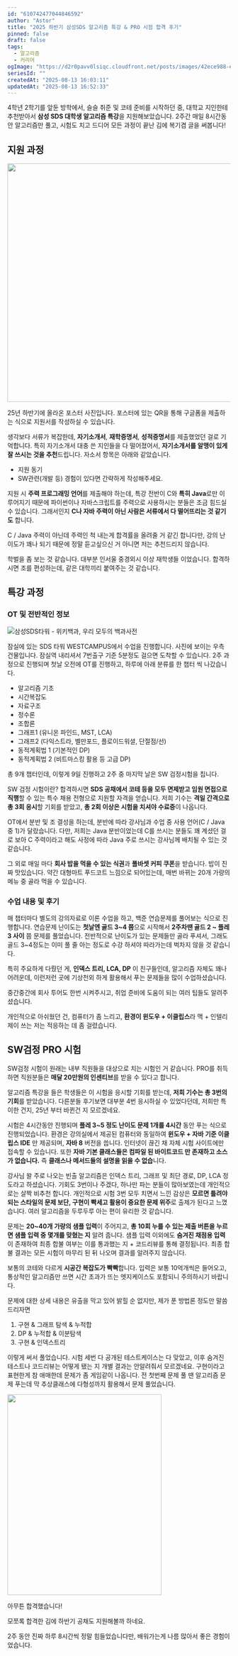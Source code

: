 ```yaml
---
id: "610742477044846592"
author: "Astor"
title: "2025 하반기 삼성SDS 알고리즘 특강 & PRO 시험 합격 후기"
pinned: false
draft: false
tags:
  - 알고리즘
  - 커리어
ogImage: "https://d2r0pavv0lsiqc.cloudfront.net/posts/images/42ece988-e7b8-4e8b-a95a-3092312147af.webp"
seriesId: ""
createdAt: "2025-08-13 16:03:11"
updatedAt: "2025-08-13 16:52:33"
---
```


4학년 2학기를 앞둔 방학에서, 슬슬 취준 및 코테 준비를 시작하던 중, 대학교 지인한테 추천받아서 **삼성 SDS 대학생 알고리즘 특강**을 지원해보았습니다. 2주간 매일 8시간동안 알고리즘만 풀고, 시험도 치고 드디어 모든 과정이 끝난 김에 복기겸 글을 써봅니다!

## 지원 과정

<img height="538" width="705" src="https://d2r0pavv0lsiqc.cloudfront.net/projects/images/059ab8e3-0de5-4c39-919e-97990d9db4b7.webp" />

25년 하반기에 올라온 포스터 사진입니다. 포스터에 있는 QR을 통해 구글폼을 제출하는 식으로 지원서를 작성하실 수 있습니다.

생각보다 서류가 복잡한데, **자기소개서**, **재학증명서**, **성적증명서**를 제출했었던 걸로 기억합니다. 특히 자기소개서 대충 쓴 지인들을 다 떨어졌어서, **자기소개서를 알맹이 있게 잘 쓰시는 것을 추천**드립니다. 자소서 항목은 아래와 같았습니다.

- 지원 동기
- SW관련(개발 등) 경험이 있다면 간략하게 작성해주세요.

지원 시 **주력 프로그래밍 언어**를 제출해야 하는데, 특강 전반이 C와 **특히 Java**로만 이루어지기 때문에 파이썬이나 자바스크립트를 주력으로 사용하시는 분들은 조금 힘드실 수 있습니다. 그래서인지 **C나 자바 주력이 아닌 사람은 서류에서 다 떨어뜨리는 것 같기도** 합니다.

C / Java 주력이 아닌데 주력인 척 내는게 합격률을 올려줄 거 같긴 합니다만, 강의 난이도가 꽤나 되기 때문에 정말 듣고싶으신 거 아니면 저는 추천드리지 않습니다.

학벌을 좀 보는 것 같습니다. 대부분 인서울 중경외시 이상 재학생들 이었습니다. 합격하시면 조를 편성하는데, 같은 대학끼리 붙여주는 것 같습니다.

## 특강 과정

### OT 및 전반적인 정보

![삼성SDS타워 - 위키백과, 우리 모두의 백과사전](https://upload.wikimedia.org/wikipedia/commons/6/69/Samsung_SDS_Tower.jpg)

잠실에 있는 SDS 타워 WESTCAMPUS에서 수업을 진행합니다. 사진에 보이는 우측 건물입니다. 잠실역 내리셔서 7번출구 기준 5분정도 걸으면 도착할 수 있습니다. 2주 과정으로 진행되며 첫날 오전에 OT를 진행하고, 하루에 아래 분류를 한 챕터 씩 나갔습니다.

- 알고리즘 기초
- 시간복잡도
- 자료구조
- 정수론
- 조합론
- 그래프1 (유니온 파인드, MST, LCA)
- 그래프2 (다익스트라, 벨만포드, 플로이드워셜, 단절점/선)
- 동적계획법 1 (기본적인 DP)
- 동적계획법 2 (비트마스킹 활용 등 고급 DP)

총 9개 챕터인데, 이렇게 9일 진행하고 2주 중 마지막 날은 SW 검정시험을 칩니다.

SW 검정 시험이란? 합격하시면 **SDS 공채에서 코테 등을 모두 면제받고 임원 면접으로 직행**할 수 있는 특수 채용 전형으로 지원할 자격을 얻습니다. 저희 기수는 **격일 간격으로 총 3회 응시**할 기회를 받았고, **총 2회 이상은 시험을 치셔야 수료증**이 나옵니다.

OT에서 분반 및 조 결성을 하는데, 분반에 따라 강사님과 수업 중 사용 언어(C / Java 중 1)가 달랐습니다. 다만, 저희는 Java 분반이었는데 C를 쓰시는 분들도 꽤 계셨던 걸로 보아 C 주력이라고 해도 사정에 따라 Java 주로 쓰시는 강사님께 배치될 수 있는 것 같습니다.

그 외로 매일 마다 **회사 밥을 먹을 수 있는 식권**과 **폴바셋 커피 쿠폰**을 받습니다. 밥이 진짜 맛있습니다. 약간 대형마트 푸드코트 느낌으로 되어있는데, 매번 바뀌는 20개 가량의 메뉴 중 골라 먹을 수 있습니다.

### 수업 내용 및 후기

매 챕터마다 별도의 강의자료로 이론 수업을 하고, 백준 연습문제를 풀어보는 식으로 진행합니다. 연습문제 난이도는 **첫날엔 골드 3\~4 쯤**으로 시작해서 **2주차땐 골드 2 \~ 플레 3 사이** 쯤 문제를 풀었습니다. 전반적으로 난이도가 있는 문제들만 골라 푸셔서, 그래도 골드 3\~4정도는 이미 풀 줄 아는 정도로 수강 하셔야 따라가는데 벅차지 않을 것 같습니다.

특히 주요하게 다뤘던 게, **인덱스 트리, LCA, DP** 이 친구들인데, 알고리즘 자체도 꽤나 어려운데, 이런저런 곳에 기상천외 하게 활용해서 푸는 문제들을 많이 수업하셨습니다.

중간중간에 회사 투어도 한번 시켜주시고, 취업 준비에 도움이 되는 여러 팁들도 알려주셨습니다.

개인적으로 아쉬웠던 건, 컴퓨터가 좀 느리고, **환경이 윈도우 + 이클립스**라 맥 + 인텔리제이 쓰는 저는 적응하는 데 좀 걸렸습니다.

## SW검정 PRO 시험

SW검정 시험이 원래는 내부 직원들을 대상으로 치는 시험인 거 같습니다. PRO를 취득하면 직원분들은 **매달 20만원의 인센티브**를 받을 수 있다고 합니다.

알고리즘 특강을 들은 학생들은 이 시험을 응시할 기회를 받는데, **저희 기수는 총 3번의 기회**를 받았습니다. 다른분들 후기보면 대부분 4번 응시하실 수 있었다던데, 저희만 특이한 건지, 25년 부터 바뀐건 지 모르겠네요.

시험은 4시간동안 진행되며 **플레 3\~5 정도 난이도 문제 1개를 4시간** 동안 푸는 식으로 진행되었습니다. 환경은 강의실에서 제공된 컴퓨터와 동일하여 **윈도우 + 자바 기준 이클립스 IDE** 만 제공되며, **자바 8** 버전을 씁니다. 인터넷이 끊긴 채 자체 시험 사이트에만 접속할 수 있습니다. 또한 **자바 기본 클래스들은 컴파일 된 바이트코드 만 존재하고 소스가 없습니다.** 즉 **클래스나 메서드들의 설명을 읽을 수 없습**니다.

강사님 왈 주로 나오는 빈출 알고리즘은 인덱스 트리, 그래프 및 최단 경로, DP, LCA 정도라고 하셨습니다. 기회도 3번이나 주겠다, 하나만 파는 분들이 많아보였는데 개인적으로는 살짝 비추천 합니다. 개인적으로 시험 3번 모두 치면서 느낀 감상은 **모르면 틀려야되는 스타일의 문제 보단, 구현이 빡세고 활용이 중요한 문제 위주**로 출제가 된다고 느꼈습니다. 여러 알고리즘을 두루두루 아는 편이 유리한 것 같습니다.

문제는 **20\~40개 가량의 샘플 입력**이 주어지고, **총 10회 누를 수 있는 제출 버튼을 누르면 샘플 입력 중 몇개를 맞혔는 지** 알려 줍니다. 샘플 입력 이외에도 **숨겨진 채점용 입력**이 존재하여 최종 합불 여부는 이를 통과했는 지 + 코드리뷰를 통해 결정됩니다. 최종 합불 결과는 모든 시험이 마무리 된 뒤 나오며 결과를 알려주지 않습니다.

보통의 코테와 다르게 **시공간 복잡도가 빡빡**합니다. 입력은 보통 10억개씩은 들어오고, 통상적인 알고리즘만 쓰면 시간 초과가 뜨는 엣지케이스도 포함되니 주의하시기 바랍니다.

문제에 대한 상세 내용은 유출을 막고 있어 밝힐 순 없지만, 제가 푼 방법론 정도만 말씀 드리자면

1. 구현 & 그래프 탐색 & 누적합
2. DP & 누적합 & 이분탐색
3. 구현 & 인덱스트리&#x20;

이렇게 써서 풀었습니다. 시험 세번 다 공개된 테스트케이스는 다 맞았고, 이후 숨겨진 테스트나 코드리뷰는 어떻게 됐는 지 개별 결과는 안알려줘서 모르겠네요. 구현이라고 표현한게 참 애매한데 문제가 좀 게임같이 나옵니다. 전 첫번째 문제 풀 땐 알고리즘 문제 푸는데 막 추상클래스에 다형성까지 활용해서 문제 풀었습니다.

<img height="453" width="348" src="https://d2r0pavv0lsiqc.cloudfront.net/projects/images/ae9748d5-c53c-4706-ac40-68270b93951d.webp" />

아무튼 합격했습니다!

모쪼록 합격한 김에 하반기 공채도 지원해볼까 하네요.

2주 동안 진짜 하루 8시간씩 정말 힘들었습니다만, 배워가는게 나름 많아서 좋은 경험이었습니다.
